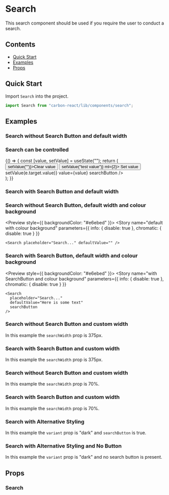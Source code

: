 
<Meta title="Search" />

# Search

This search component should be used if you require the user to conduct a search.

## Contents

- [Quick Start](#quick-start)
- [Examples](#examples)
- [Props](#props)

## Quick Start

Import `Search` into the project.

```javascript
import Search from "carbon-react/lib/components/search";
```

## Examples

### Search without Search Button and default width

<Preview>
  <Story name="default" parameters={{ info: { disable: true } }}>
    <Search placeholder="Search..." defaultValue="" />
  </Story>
</Preview>

### Search can be controlled

<Preview>
  <Story name="controlled" parameters={{ info: { disable: true } }}>
    {() => {
      const [value, setValue] = useState("");
      return (
        <div>
          <Button onClick={() => setValue("")}>Clear value</Button>
          <Button onClick={() => setValue("test value")} ml={2}>
            Set value
          </Button>
          <Search
            id="test"
            name="test"
            placeholder="Search..."
            onChange={(e) => setValue(e.target.value)}
            value={value}
            searchButton
          />
        </div>
      );
    }}
  </Story>
</Preview>

### Search with Search Button and default width

<Preview>
  <Story name="with SearchButton" parameters={{ info: { disable: true } }}>
    <Search defaultValue="Here is some text" searchButton />
  </Story>
</Preview>

### Search without Search Button, default width and colour background

<Preview style={{ backgroundColor: "#e6ebed" }}>
  <Story
    name="default with colour background"
    parameters={{ info: { disable: true }, chromatic: { disable: true } }}
  >
    <Search placeholder="Search..." defaultValue="" />
  </Story>
</Preview>

### Search with Search Button, default width and colour background

<Preview style={{ backgroundColor: "#e6ebed" }}>
  <Story
    name="with SearchButton and colour background"
    parameters={{ info: { disable: true }, chromatic: { disable: true } }}
  >
    <Search
      placeholder="Search..."
      defaultValue="Here is some text"
      searchButton
    />
  </Story>
</Preview>

### Search without Search Button and custom width

In this example the `searchWidth` prop is 375px.

<Preview>
  <Story name="custom Width using px" parameters={{ info: { disable: true } }}>
    <Search placeholder="Search..." defaultValue="" searchWidth="375px" />
  </Story>
</Preview>

### Search with Search Button and custom width

In this example the `searchWidth` prop is 375px.

<Preview>
  <Story
    name="with SearchButton and Custom Width using px"
    parameters={{ info: { disable: true } }}
  >
    <Search defaultValue="Here is some text" searchButton searchWidth="375px" />
  </Story>
</Preview>

### Search without Search Button and custom width

In this example the `searchWidth` prop is 70%.

<Preview>
  <Story name="custom Width using %" parameters={{ info: { disable: true } }}>
    <Search placeholder="Search..." defaultValue="" searchWidth="70%" />
  </Story>
</Preview>

### Search with Search Button and custom width

In this example the `searchWidth` prop is 70%.

<Preview>
  <Story
    name="with SearchButton and Custom Width using %"
    parameters={{ info: { disable: true } }}
  >
    <Search defaultValue="Here is some text" searchButton searchWidth="70%" />
  </Story>
</Preview>

### Search with Alternative Styling

In this example the `variant` prop is "dark" and `searchButton` is true.

<Preview>
  <Story name="with Alt Styling" parameters={{ info: { disable: true } }}>
    <Box width="700px" height="108px">
      <div style={{ padding: "32px", backgroundColor: "#003349" }}>
        <Search
          placeholder="Search..."
          defaultValue="Here is some text"
          searchButton
          variant="dark"
        />
      </div>
    </Box>
  </Story>
</Preview>

### Search with Alternative Styling and No Button

In this example the `variant` prop is "dark" and no search button is present.

<Preview>
  <Story
    name="with Alt Styling and no button"
    parameters={{ info: { disable: true } }}
  >
    <Box width="700px" height="108px">
      <div style={{ padding: "32px", backgroundColor: "#003349" }}>
        <Search placeholder="Search..." defaultValue="" variant="dark" />
      </div>
    </Box>
  </Story>
</Preview>

## Props

### Search

<StyledSystemProps of={Search} noHeader margin />
